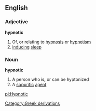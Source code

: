 ==English==
===Adjective===
'''hypnotic'''
#Of, or relating to [[hypnosis]] or [[hypnotism]]
#[[Inducing]] [[sleep]]
===Noun===
'''hypnotic'''
#A person who is, or can be hyptonized
#A [[soporific]] [[agent]]
[[Category:Greek derivations]]

[[pl:Hypnotic]]